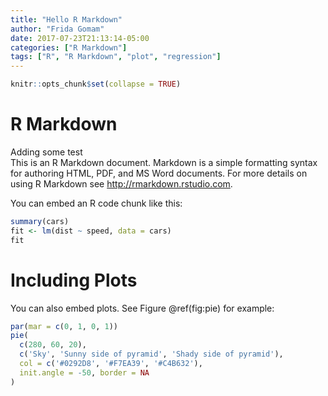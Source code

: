 ```yaml
---
title: "Hello R Markdown"
author: "Frida Gomam"
date: 2017-07-23T21:13:14-05:00
categories: ["R Markdown"]
tags: ["R", "R Markdown", "plot", "regression"]
---
```


```r
knitr::opts_chunk$set(collapse = TRUE)
```

# R Markdown

Adding some test  
This is an R Markdown document. Markdown is a simple formatting syntax for authoring HTML, PDF, and MS Word documents. For more details on using R Markdown see <http://rmarkdown.rstudio.com>.

<!--more-->
You can embed an R code chunk like this:

```r
summary(cars)
fit <- lm(dist ~ speed, data = cars)
fit
```

# Including Plots

You can also embed plots. See Figure \@ref(fig:pie) for example:

```r
par(mar = c(0, 1, 0, 1))
pie(
  c(280, 60, 20),
  c('Sky', 'Sunny side of pyramid', 'Shady side of pyramid'),
  col = c('#0292D8', '#F7EA39', '#C4B632'),
  init.angle = -50, border = NA
)
```
